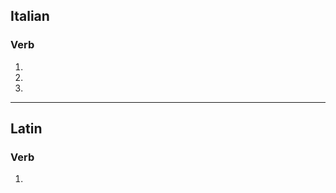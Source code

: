 ==Italian==

===Verb===
{{head|it|verb form|cat2=past participle forms}}

# {{inflection of|annodare||2|p|pres|indc|lang=it}}
# {{inflection of|annodare||2|p|impr|lang=it}}
# {{feminine plural of|annodato|lang=it}}

----

==Latin==

===Verb===
{{la-verb-form|annōdāte}}

# {{inflection of|annōdō||2|p|pres|actv|impr|lang=la}}